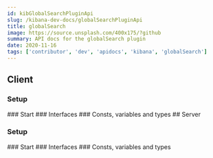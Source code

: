 ```yaml
---
id: kibGlobalSearchPluginApi
slug: /kibana-dev-docs/globalSearchPluginApi
title: globalSearch
image: https://source.unsplash.com/400x175/?github
summary: API docs for the globalSearch plugin
date: 2020-11-16
tags: ['contributor', 'dev', 'apidocs', 'kibana', 'globalSearch']
---
```



## Client

### Setup
<DocDefinitionList data={[globalSearchObj.client.setup]}/>
### Start
<DocDefinitionList data={[globalSearchObj.client.start]}/>
### Interfaces
<DocDefinitionList data={globalSearchObj.client.interfaces}/>
### Consts, variables and types
<DocDefinitionList data={globalSearchObj.client.misc}/>
## Server

### Setup
<DocDefinitionList data={[globalSearchObj.server.setup]}/>
### Start
<DocDefinitionList data={[globalSearchObj.server.start]}/>
### Interfaces
<DocDefinitionList data={globalSearchObj.server.interfaces}/>
### Consts, variables and types
<DocDefinitionList data={globalSearchObj.server.misc}/>
